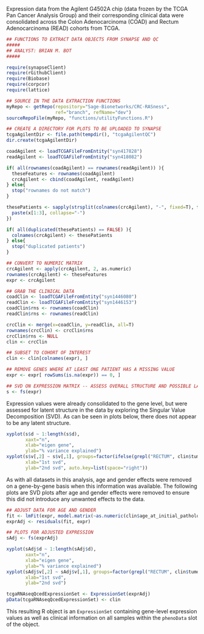 Expression data from the Agilent G4502A chip (data frozen by the TCGA Pan Cancer Analysis Group) and their corresponding clinical data were consolidated across the Colon Adenocarcinoma (COAD) and Rectum Adenocarcinoma (READ) cohorts from TCGA.

```r
## FUNCTIONS TO EXTRACT DATA OBJECTS FROM SYNAPSE AND QC
#####
## ANALYST: BRIAN M. BOT
#####

require(synapseClient)
require(rGithubClient)
require(Biobase)
require(corpcor)
require(lattice)

## SOURCE IN THE DATA EXTRACTION FUNCTIONS
myRepo <- getRepo(repository="Sage-Bionetworks/CRC-RASness",
                  ref="branch", refName="dev")
sourceRepoFile(myRepo, "functions/utilityFunctions.R")

## CREATE A DIRECTORY FOR PLOTS TO BE UPLOADED TO SYNAPSE
tcgaAgilentDir <- file.path(tempdir(), "tcgaAgilentQC")
dir.create(tcgaAgilentDir)

coadAgilent <- loadTCGAFileFromEntity("syn417828")
readAgilent <- loadTCGAFileFromEntity("syn418082")

if( all(rownames(coadAgilent) == rownames(readAgilent)) ){
  theseFeatures <- rownames(coadAgilent)
  crcAgilent <- cbind(coadAgilent, readAgilent)
} else{
  stop("rownames do not match")
}

thesePatients <- sapply(strsplit(colnames(crcAgilent), "-", fixed=T), function(x){
  paste(x[1:3], collapse="-")
})

if( all(duplicated(thesePatients) == FALSE) ){
  colnames(crcAgilent) <- thesePatients
} else{
  stop("duplicated patients")
}

## CONVERT TO NUMERIC MATRIX
crcAgilent <- apply(crcAgilent, 2, as.numeric)
rownames(crcAgilent) <- theseFeatures
expr <- crcAgilent

## GRAB THE CLINICAL DATA
coadClin <- loadTCGAFileFromEntity("syn1446080")
readClin <- loadTCGAFileFromEntity("syn1446153")
coadClin$rns <- rownames(coadClin)
readClin$rns <- rownames(readClin)

crcClin <- merge(x=coadClin, y=readClin, all=T)
rownames(crcClin) <- crcClin$rns
crcClin$rns <- NULL
clin <- crcClin

## SUBSET TO COHORT OF INTEREST
clin <- clin[colnames(expr), ]

## REMOVE GENES WHERE AT LEAST ONE PATIENT HAS A MISSING VALUE
expr <- expr[ rowSums(is.na(expr)) == 0, ]

## SVD ON EXPRESSION MATRIX -- ASSESS OVERALL STRUCTURE AND POSSIBLE LATENT STRUCTURE
s <- fs(expr)
```

Expression values were already consolidated to the gene level, but were assessed for latent structure in the data by exploring the Singular Value Decomposition (SVD). As can be seen in plots below, there does not appear to be any latent structure.

```r
xyplot(s$d ~ 1:length(s$d),
       xaxt="n",
       xlab="eigen gene",
       ylab="% variance explained")
xyplot(s$v[,2] ~ s$v[,1], groups=factor(ifelse(grepl("RECTUM", clin$tumor_tissue_site), "rectum", "colon")),
       xlab="1st svd",
       ylab="2nd svd", auto.key=list(space="right"))
```

As with all datasets in this analysis, age and gender effects were removed on a gene-by-gene basis when this information was available. The following plots are SVD plots after age and gender effects were removed to ensure this did not introduce any unwanted effects to the data.

```r
## ADJUST DATA FOR AGE AND GENDER
fit <- lmFit(expr, model.matrix(~as.numeric(clin$age_at_initial_pathologic_diagnosis) + factor(clin$gender)))
exprAdj <- residuals(fit, expr)

## PLOTS FOR ADJUSTED EXPRESSION
sAdj <- fs(exprAdj)
```


```r
xyplot(sAdj$d ~ 1:length(sAdj$d),
       xaxt="n",
       xlab="eigen gene",
       ylab="% variance explained")
xyplot(sAdj$v[,2] ~ sAdj$v[,1], groups=factor(grepl("RECTUM", clin$tumor_tissue_site)),
       xlab="1st svd",
       ylab="2nd svd")
```


```r
tcgaRNAseqQcedExpressionSet <- ExpressionSet(exprAdj)
pData(tcgaRNAseqQcedExpressionSet) <- clin
```

This resulting R object is an `ExpressionSet` containing gene-level expression values as well as clinical information on all samples within the `phenoData` slot of the object.
